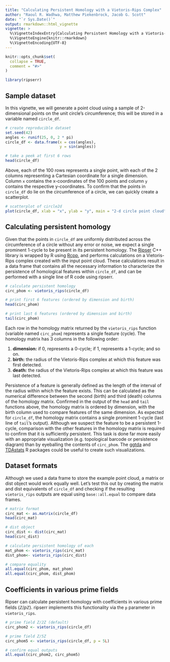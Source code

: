 ```yaml
---
title: "Calculating Persistent Homology with a Vietoris-Rips Complex"
author: "Raoul R. Wadhwa, Matthew Piekenbrock, Jacob G. Scott"
date: "`r Sys.Date()`"
output: rmarkdown::html_vignette
vignette: >
  %\VignetteIndexEntry{Calculating Persistent Homology with a Vietoris-Rips Complex}
  %\VignetteEngine{knitr::rmarkdown}
  %\VignetteEncoding{UTF-8}
---
```


```r
knitr::opts_chunk$set(
  collapse = TRUE,
  comment = "#>"
)
```

```r
library(ripserr)
```

## Sample dataset

In this vignette, we will generate a point cloud using a sample of 2-dimensional points on the unit circle's circumference; this will be stored in a variable named `circle_df`.

```r
# create reproducible dataset
set.seed(42)
angles <- runif(25, 0, 2 * pi)
circle_df <- data.frame(x = cos(angles),
                        y = sin(angles))

# take a peek at first 6 rows
head(circle_df)
```

Above, each of the 100 rows represents a single point, with each of the 2 columns representing a Cartesian coordinate for a single dimension.
Column `x` contains the x-coordinates of the 100 points and column `y` contains the respective y-coordinates.
To confirm that the points in `circle_df` do lie on the circumference of a circle, we can quickly create a scatterplot.

```r
# scatterplot of circle2d
plot(circle_df, xlab = "x", ylab = "y", main = "2-d circle point cloud")
```

## Calculating persistent homology

Given that the points in `circle_df` are uniformly distributed across the circumference of a circle without any error or noise, we expect a single prominent 1-cycle to be present in its persistent homology.
The [Ripser](https://github.com/Ripser/ripser) C++ library is wrapped by R using [Rcpp](https://github.com/RcppCore/Rcpp), and performs calculations on a Vietoris-Rips complex created with the input point cloud.
These calculations result in a data frame that contains all the necessary information to characterize the persistence of homological features within `circle_df`, and can be performed with a single line of R code using ripserr.

```r
# calculate persistent homology
circ_phom <- vietoris_rips(circle_df)

# print first 6 features (ordered by dimension and birth)
head(circ_phom)

# print last 6 features (ordered by dimension and birth)
tail(circ_phom)
```

Each row in the homology matrix returned by the `vietoris_rips` function (variable named `circ_phom`) represents a single feature (cycle).
The homology matrix has 3 columns in the following order:

1. **dimension:** if 0, represents a 0-cycle; if 1, represents a 1-cycle; and so on.
1. **birth:** the radius of the Vietoris-Rips complex at which this feature was first detected.
1. **death:** the radius of the Vietoris-Rips complex at which this feature was last detected.

Persistence of a feature is generally defined as the length of the interval of the radius within which the feature exists.
This can be calculated as the numerical difference between the second (birth) and third (death) columns of the homology matrix.
Confirmed in the output of the `head` and `tail` functions above, the homology matrix is ordered by dimension, with the birth column used to compare features of the same dimension.
As expected for `circle_df`, the homology matrix contains a single prominent 1-cycle (last line of `tail`'s output).
Although we suspect the feature to be a persistent 1-cycle, comparison with the other features in the homology matrix is required to confirm that it is sufficiently persistent.
This task is done far more easily with an appropriate visualization (e.g. topological barcode or persistence diagram) than by eyeballing the contents of `circ_phom`.
The [ggtda](https://CRAN.R-project.org/package=ggtda) and [TDAstats](https://CRAN.R-project.org/package=TDAstats) R packages could be useful to create such visualizations.

## Dataset formats

Although we used a data frame to store the example point cloud, a matrix or dist object would work equally well.
Let's test this out by creating the matrix and dist equivalents of `circle_df` and checking if the resulting `vietoris_rips` outputs are equal using `base::all.equal` to compare data frames.

```r
# matrix format
circ_mat <- as.matrix(circle_df)
head(circ_mat)

# dist object
circ_dist <- dist(circ_mat)
head(circ_dist)

# calculate persistent homology of each
mat_phom <- vietoris_rips(circ_mat)
dist_phom<- vietoris_rips(circ_dist)

# compare equality
all.equal(circ_phom, mat_phom)
all.equal(circ_phom, dist_phom)
```

## Coefficients in various prime fields

Ripser can calculate persistent homology with coefficients in various prime fields ($\mathbb{Z}/p\mathbb{Z}$).
ripserr implements this functionality via the `p` parameter in `vietoris_rips`.

```r
# prime field Z/2Z (default)
circ_phom2 <- vietoris_rips(circle_df)

# prime field Z/5Z
circ_phom5 <- vietoris_rips(circle_df, p = 5L)

# confirm equal outputs
all.equal(circ_phom2, circ_phom5)
```
